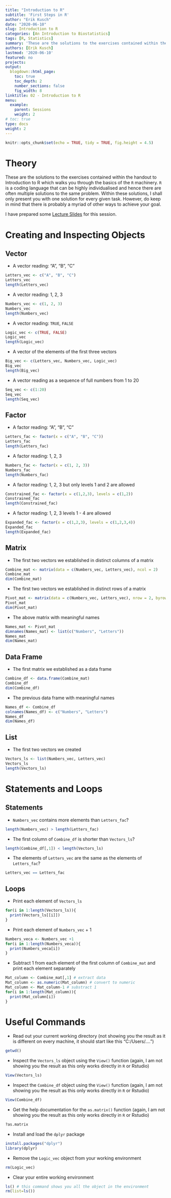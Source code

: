 ```yaml
---
title: "Introduction to R"
subtitle: 'First Steps in R'
author: "Erik Kusch"
date: "2020-06-10"
slug: Introduction to R
categories: [An Introduction to Biostatistics]
tags: [R, Statistics]
summary: 'These are the solutions to the exercises contained within the handout to Introduction to R which walks you through the basics of the `R` machinery. `R` is a coding language that can be highly individualised and hence there are often multiple solutions to the same problem. Within these solutions, I shall only present you with one solution for every given task. However, do keep in mind that there is probably a myriad of other ways to achieve your goal.'
authors: [Erik Kusch]
lastmod: '2020-06-10'
featured: no
projects:
output:
  blogdown::html_page:
    toc: true
    toc_depth: 2
    number_sections: false
    fig_width: 8
linktitle: 02 - Introduction to R
menu:
  example:
    parent: Sessions
    weight: 2
# toc: true
type: docs
weight: 2
---
```


```r
knitr::opts_chunk$set(echo = TRUE, tidy = TRUE, fig.height = 4.5)
``` 

# Theory
These are the solutions to the exercises contained within the handout to Introduction to R which walks you through the basics of the `R` machinery. `R` is a coding language that can be highly individualised and hence there are often multiple solutions to the same problem. Within these solutions, I shall only present you with one solution for every given task. However, do keep in mind that there is probably a myriad of other ways to achieve your goal. 

I have prepared some [Lecture Slides](/courses/An Introduction to Biostatistics/02---Introduction-to-R_Handout.html) for this session.

# Creating and Inspecting Objects
## Vector
- A vector reading: "A", "B", "C"  
```r
Letters_vec <- c("A", "B", "C")
Letters_vec
length(Letters_vec)
```
- A vector reading: 1, 2, 3  
```r
Numbers_vec <- c(1, 2, 3)
Numbers_vec
length(Numbers_vec)
```
- A vector reading: `TRUE`, `FALSE`  
```r
Logic_vec <- c(TRUE, FALSE)
Logic_vec
length(Logic_vec)
```
- A vector of the elements of the first three vectors
```r
Big_vec <- c(Letters_vec, Numbers_vec, Logic_vec)
Big_vec
length(Big_vec)
```
- A vector reading as a sequence of full numbers from 1 to 20
```r
Seq_vec <- c(1:20)
Seq_vec
length(Seq_vec)
```

## Factor
- A factor reading: "A", "B", "C"  
```r
Letters_fac <- factor(x = c("A", "B", "C"))
Letters_fac
length(Letters_fac)
```
- A factor reading: 1, 2, 3  
```r
Numbers_fac <- factor(x = c(1, 2, 3))
Numbers_fac
length(Numbers_fac)
```
- A factor reading: 1, 2, 3 but only levels 1 and 2 are allowed  
```r
Constrained_fac <- factor(x = c(1,2,3), levels = c(1,2))
Constrained_fac
length(Constrained_fac)
```

- A factor reading: 1, 2, 3 levels 1 - 4 are allowed  
```r
Expanded_fac <- factor(x = c(1,2,3), levels = c(1,2,3,4))
Expanded_fac
length(Expanded_fac)
```

## Matrix
- The first two vectors we established in distinct columns of a matrix
```r
Combine_mat <- matrix(data = c(Numbers_vec, Letters_vec), ncol = 2)
Combine_mat
dim(Combine_mat)
```
- The first two vectors we established in distinct rows of a matrix
```r
Pivot_mat <- matrix(data = c(Numbers_vec, Letters_vec), nrow = 2, byrow = TRUE)
Pivot_mat
dim(Pivot_mat)
```
- The above matrix with meaningful names
```r
Names_mat <- Pivot_mat
dimnames(Names_mat) <- list(c("Numbers", "Letters"))
Names_mat
dim(Names_mat)
```

## Data Frame
- The first matrix we established as a data frame
```r
Combine_df <- data.frame(Combine_mat)
Combine_df
dim(Combine_df)
```
- The previous data frame with meaningful names
```r
Names_df <- Combine_df
colnames(Names_df) <- c("Numbers", "Letters") 
Names_df
dim(Names_df)
```

## List
  - The first two vectors we created  
```r
Vectors_ls <- list(Numbers_vec, Letters_vec)
Vectors_ls
length(Vectors_ls)
```

# Statements and Loops
## Statements
- `Numbers_vec` contains more elements than `Letters_fac`?
```r
length(Numbers_vec) > length(Letters_fac)
```
- The first column of `Combine_df` is shorter than `Vectors_ls`?
```r
length(Combine_df[,1]) < length(Vectors_ls)
```
- The elements of `Letters_vec` are the same as the elements of `Letters_fac`?
```r
Letters_vec == Letters_fac
```

## Loops
- Print each element of `Vectors_ls`  
```r
for(i in 1:length(Vectors_ls)){
  print(Vectors_ls[[i]])
}
```
- Print each element of `Numbers_vec` + 1  
```r
Numbers_veca <- Numbers_vec +1
for(i in 1:length(Numbers_veca)){
  print(Numbers_veca[i])
}
```
- Subtract 1 from each element of the first column of `Combine_mat` and print each element separately
```r
Mat_column <- Combine_mat[,1] # extract data
Mat_column <- as.numeric(Mat_column) # convert to numeric
Mat_column <- Mat_column-1 # substract 1
for(i in 1:length(Mat_column)){
  print(Mat_column[i])
}
```
# Useful Commands
- Read out your current working directory (not showing you the result as it is different on every machine, it should start like this "C:/Users/....")
```r
getwd()
```
- Inspect the `Vectors_ls` object using the `View()` function (again, I am not showing you the result as this only works directly in `R` or Rstudio)
```r
View(Vectors_ls)
```
- Inspect the `Combine_df` object using the `View()` function (again, I am not showing you the result as this only works directly in `R` or Rstudio)
```r
View(Combine_df)
```
- Get the help documentation for the `as.matrix()` function (again, I am not showing you the result as this only works directly in `R` or Rstudio)
```r
?as.matrix
```
- Install and load the `dplyr` package  
```r
install.packages("dplyr")
library(dplyr)
```
- Remove the `Logic_vec` object from your working environment  
```r
rm(Logic_vec)
```
- Clear your entire working environment 
```r
ls() # this command shows you all the object in the environment
rm(list=ls())
```